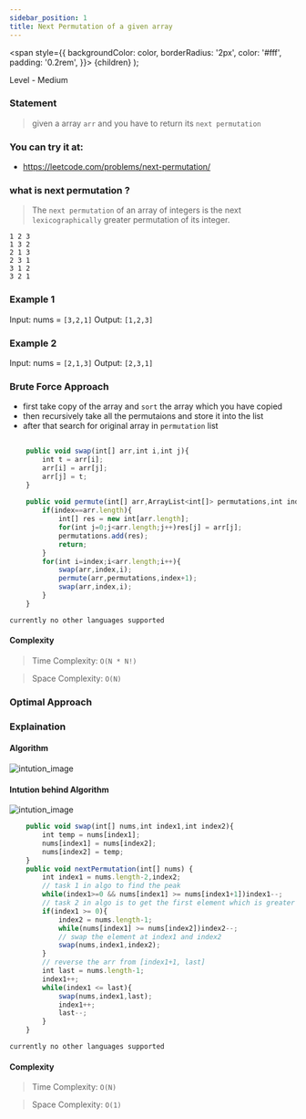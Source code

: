 ```yaml
---
sidebar_position: 1
title: Next Permutation of a given array 
---
```



  <span
    style={{
      backgroundColor: color,
      borderRadius: '2px',
      color: '#fff',
      padding: '0.2rem',
    }}>
    {children}
  </span>
);

Level - <Highlight color="#fece2f">Medium</Highlight>

### Statement

> given a array `arr` and you have to return its `next permutation`

### You can try it at:

- https://leetcode.com/problems/next-permutation/


### what is next permutation ?

> The `next permutation` of an array of integers is the next `lexicographically` greater permutation of its integer.

```
1 2 3
1 3 2
2 1 3
2 3 1
3 1 2
3 2 1
```

### Example 1

Input: nums = `[3,2,1]`
Output: `[1,2,3]`

### Example 2

Input: nums = `[2,1,3]`
Output: `[2,3,1]`

### Brute Force Approach

- first take copy of the array and `sort` the array which you have copied
- then recursively take all the permutaions and store it into the list
- after that search for original array in `permutation` list

<Tabs>
<TabItem value="java" label="pseudo_code">

```js
    
    public void swap(int[] arr,int i,int j){
        int t = arr[i];
        arr[i] = arr[j];
        arr[j] = t;
    }
    
    public void permute(int[] arr,ArrayList<int[]> permutations,int index){
        if(index==arr.length){
            int[] res = new int[arr.length];
            for(int j=0;j<arr.length;j++)res[j] = arr[j];
            permutations.add(res);
            return;
        }
        for(int i=index;i<arr.length;i++){
            swap(arr,index,i);
            permute(arr,permutations,index+1);
            swap(arr,index,i);
        }
    }

```

</TabItem>

<TabItem value="other" label="Other">

```
currently no other languages supported
```

</TabItem>

</Tabs>

#### Complexity
  > Time Complexity: `O(N * N!)`
  
  > Space Complexity: `O(N)`




### Optimal Approach 

### Explaination

#### Algorithm
![intution_image](https://share.sketchpad.app/22/05a-5e59-b6438d.png)
#### Intution behind Algorithm
![intution_image](https://share.sketchpad.app/22/1c1-ae18-8d11c2.png)

<Tabs>
<TabItem value="java" label="Java">

```js
    public void swap(int[] nums,int index1,int index2){
        int temp = nums[index1];
        nums[index1] = nums[index2];
        nums[index2] = temp;
    }
    public void nextPermutation(int[] nums) {
        int index1 = nums.length-2,index2;
        // task 1 in algo to find the peak
        while(index1>=0 && nums[index1] >= nums[index1+1])index1--;
        // task 2 in algo is to get the first element which is greater the element at index1   
        if(index1 >= 0){
            index2 = nums.length-1;
            while(nums[index1] >= nums[index2])index2--;
            // swap the element at index1 and index2
            swap(nums,index1,index2);
        }
        // reverse the arr from [index1+1, last]
        int last = nums.length-1;
        index1++;
        while(index1 <= last){
            swap(nums,index1,last);
            index1++;
            last--;
        }
    }

```

</TabItem>

<TabItem value="other" label="Other">

```
currently no other languages supported
```

</TabItem>

</Tabs>

#### Complexity
  > Time Complexity: `O(N)`
  
  > Space Complexity: `O(1)`
